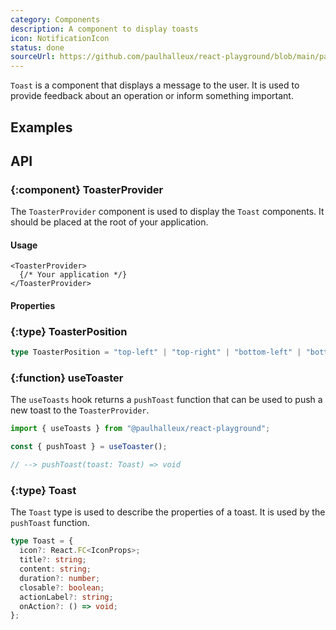 ```yaml
---
category: Components
description: A component to display toasts
icon: NotificationIcon
status: done
sourceUrl: https://github.com/paulhalleux/react-playground/blob/main/packages/playground/src/components/Toast/toast-context.tsx
---
```


`Toast` is a component that displays a message to the user. It is used to provide feedback about an operation or inform something important.

## Examples

<Example name="Toast" />

## API

### \{:component} ToasterProvider

The `ToasterProvider` component is used to display the `Toast` components. It should be placed at the root of your application.

#### Usage

```tsx
<ToasterProvider>
  {/* Your application */}
</ToasterProvider>
```

#### Properties

<Properties component="ToasterProvider" />

### \{:type} ToasterPosition

```ts
type ToasterPosition = "top-left" | "top-right" | "bottom-left" | "bottom-right";
```

### \{:function} useToaster

The `useToasts` hook returns a `pushToast` function that can be used to push a new toast to the `ToasterProvider`.

```ts
import { useToasts } from "@paulhalleux/react-playground";

const { pushToast } = useToaster();

// --> pushToast(toast: Toast) => void
```

### \{:type} Toast

The `Toast` type is used to describe the properties of a toast. It is used by the `pushToast` function.

```ts
type Toast = {
  icon?: React.FC<IconProps>;
  title?: string;
  content: string;
  duration?: number;
  closable?: boolean;
  actionLabel?: string;
  onAction?: () => void;
};
```